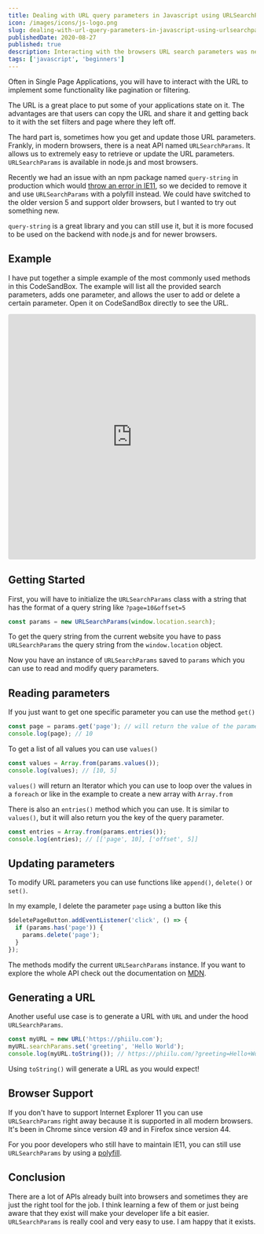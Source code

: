 ```yaml
---
title: Dealing with URL query parameters in Javascript using URLSearchParams
icon: /images/icons/js-logo.png
slug: dealing-with-url-query-parameters-in-javascript-using-urlsearchparams
publishedDate: 2020-08-27
published: true
description: Interacting with the browsers URL search parameters was never easier with URLSearchParams. No need for external libraries.
tags: ['javascript', 'beginners']
---
```


Often in Single Page Applications, you will have to interact with the URL to implement some functionality like pagination or filtering.

The URL is a great place to put some of your applications state on it. The advantages are that users can copy the URL and share it and getting back to it with the set filters and page where they left off.

The hard part is, sometimes how you get and update those URL parameters. Frankly, in modern browsers, there is a neat API named `URLSearchParams`. It allows us to extremely easy to retrieve or update the URL parameters. `URLSearchParams` is available in node.js and most browsers.

Recently we had an issue with an npm package named `query-string` in production which would [throw an error in IE11][1], so we decided to remove it and use `URLSearchParams` with a polyfill instead. We could have switched to the older version 5 and support older browsers, but I wanted to try out something new.

`query-string` is a great library and you can still use it, but it is more focused to be used on the backend with node.js and for newer browsers.

## Example

I have put together a simple example of the most commonly used methods in this CodeSandBox. The example will list all the provided search parameters, adds one parameter, and allows the user to add or delete a certain parameter. Open it on CodeSandBox directly to see the URL.

<iframe
  src="https://codesandbox.io/embed/urlsearchparams-example-0wp7y?fontsize=14&hidenavigation=1&theme=dark"
  style="width:100%; height:500px; border:0; border-radius: 4px; overflow:hidden;"
  title="URLSearchParams example"
  allow="accelerometer; ambient-light-sensor; camera; encrypted-media; geolocation; gyroscope; hid; microphone; midi; payment; usb; vr; xr-spatial-tracking"
  sandbox="allow-forms allow-modals allow-popups allow-presentation allow-same-origin allow-scripts"
></iframe>

## Getting Started

First, you will have to initialize the `URLSearchParams` class with a string that has the format of a query string like `?page=10&offset=5`

```js
const params = new URLSearchParams(window.location.search);
```

To get the query string from the current website you have to pass `URLSearchParams` the query string from the `window.location` object.

Now you have an instance of `URLSearchParams` saved to `params` which you can use to read and modify query parameters.

## Reading parameters

If you just want to get one specific parameter you can use the method `get()`

```js
const page = params.get('page'); // will return the value of the parameter page
console.log(page); // 10
```

To get a list of all values you can use `values()`

```js
const values = Array.from(params.values());
console.log(values); // [10, 5]
```

`values()` will return an Iterator which you can use to loop over the values in a `foreach` or like in the example to create a new array with `Array.from`

There is also an `entries()` method which you can use. It is similar to `values()`, but it will also return you the key of the query parameter.

```js
const entries = Array.from(params.entries());
console.log(entries); // [['page', 10], ['offset', 5]]
```

## Updating parameters

To modify URL parameters you can use functions like `append()`, `delete()` or `set()`.

In my example, I delete the parameter `page` using a button like this

```js
$deletePageButton.addEventListener('click', () => {
  if (params.has('page')) {
    params.delete('page');
  }
});
```

The methods modify the current `URLSearchParams` instance. If you want to explore the whole API check out the documentation on [MDN][2].

## Generating a URL

Another useful use case is to generate a URL with `URL` and under the hood `URLSearchParams`.

```js
const myURL = new URL('https://phiilu.com');
myURL.searchParams.set('greeting', 'Hello World');
console.log(myURL.toString()); // https://phiilu.com/?greeting=Hello+World
```

Using `toString()` will generate a URL as you would expect!

## Browser Support

If you don't have to support Internet Explorer 11 you can use `URLSearchParams` right away because it is supported in all modern browsers. It's been in Chrome since version 49 and in Firefox since version 44.

For you poor developers who still have to maintain IE11, you can still use `URLSearchParams` by using a [polyfill][3].

## Conclusion

There are a lot of APIs already built into browsers and sometimes they are just the right tool for the job. I think learning a few of them or just being aware that they exist will make your developer life a bit easier. `URLSearchParams` is really cool and very easy to use. I am happy that it exists.

[1]: https://github.com/sindresorhus/query-string/issues/189
[2]: https://developer.mozilla.org/en-US/docs/Web/API/URLSearchParams
[3]: https://github.com/ungap/url-search-params
